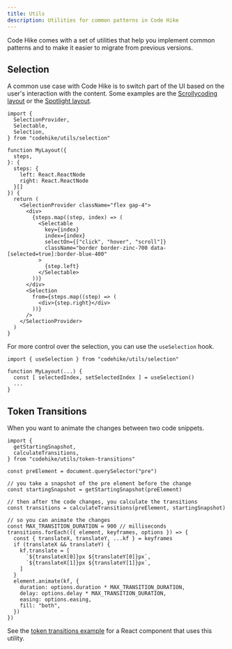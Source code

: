```yaml
---
title: Utils
description: Utilities for common patterns in Code Hike
---
```


Code Hike comes with a set of utilities that help you implement common patterns and to make it easier to migrate from previous versions.

## Selection

A common use case with Code Hike is to switch part of the UI based on the user's interaction with the content. Some examples are the [Scrollycoding layout](/docs/layouts/scrollycoding) or the [Spotlight layout](/docs/layouts/spotlight).

```tsx my-layout.tsx
import {
  SelectionProvider,
  Selectable,
  Selection,
} from "codehike/utils/selection"

function MyLayout({
  steps,
}: {
  steps: {
    left: React.ReactNode
    right: React.ReactNode
  }[]
}) {
  return (
    <SelectionProvider className="flex gap-4">
      <div>
        {steps.map((step, index) => (
          <Selectable
            key={index}
            index={index}
            selectOn={["click", "hover", "scroll"]}
            className="border border-zinc-700 data-[selected=true]:border-blue-400"
          >
            {step.left}
          </Selectable>
        ))}
      </div>
      <Selection
        from={steps.map((step) => (
          <div>{step.right}</div>
        ))}
      />
    </SelectionProvider>
  )
}
```

For more control over the selection, you can use the `useSelection` hook.

```tsx my-layout.tsx
import { useSelection } from "codehike/utils/selection"

function MyLayout(...) {
  const [ selectedIndex, setSelectedIndex ] = useSelection()
  ...
}
```

## Token Transitions

When you want to animate the changes between two code snippets.

```tsx
import {
  getStartingSnapshot,
  calculateTransitions,
} from "codehike/utils/token-transitions"

const preElement = document.querySelector("pre")

// you take a snapshot of the pre element before the change
const startingSnapshot = getStartingSnapshot(preElement)

// then after the code changes, you calculate the transitions
const transitions = calculateTransitions(preElement, startingSnapshot)

// so you can animate the changes
const MAX_TRANSITION_DURATION = 900 // milliseconds
transitions.forEach(({ element, keyframes, options }) => {
  const { translateX, translateY, ...kf } = keyframes
  if (translateX && translateY) {
    kf.translate = [
      `${translateX[0]}px ${translateY[0]}px`,
      `${translateX[1]}px ${translateY[1]}px`,
    ]
  }
  element.animate(kf, {
    duration: options.duration * MAX_TRANSITION_DURATION,
    delay: options.delay * MAX_TRANSITION_DURATION,
    easing: options.easing,
    fill: "both",
  })
})
```

See the [token transitions example](/docs/code/token-transitions) for a React component that uses this utility.

